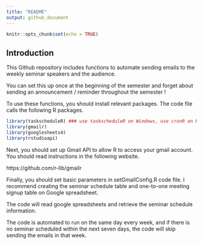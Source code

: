 ```yaml
---
title: "README"
output: github_document
---
```


```r
knitr::opts_chunk$set(echo = TRUE)
```

## Introduction

This Github repository includes functions to automate sending emails to the weekly seminar speakers and the audience. 

You can set this up once at the beginning of the semester and forget about sending an announcement / reminder throughout the semester !


To use these functions, you should install relevant packages. The code file calls the following R packages.

```r
library(taskscheduleR) ### use taskscheduleR on Windows, use cronR on Mac
library(gmailr)
library(googlesheets4)
library(rstudioapi)
```

Next, you should set up Gmail API to allow R to access your gmail account. You should read instructions in the following website. 

https://github.com/r-lib/gmailr

Finally, you should set basic parameters in setGmailConfig.R code file.
I recommend creating the seminar schedule table and one-to-one meeting signup table on Google spreadsheet.

The code will read google spreadsheets and retrieve the seminar schedule information.

The code is automated to run on the same day every week, and if there is no seminar scheduled within the next seven days, the code will skip sending the emails in that week.


